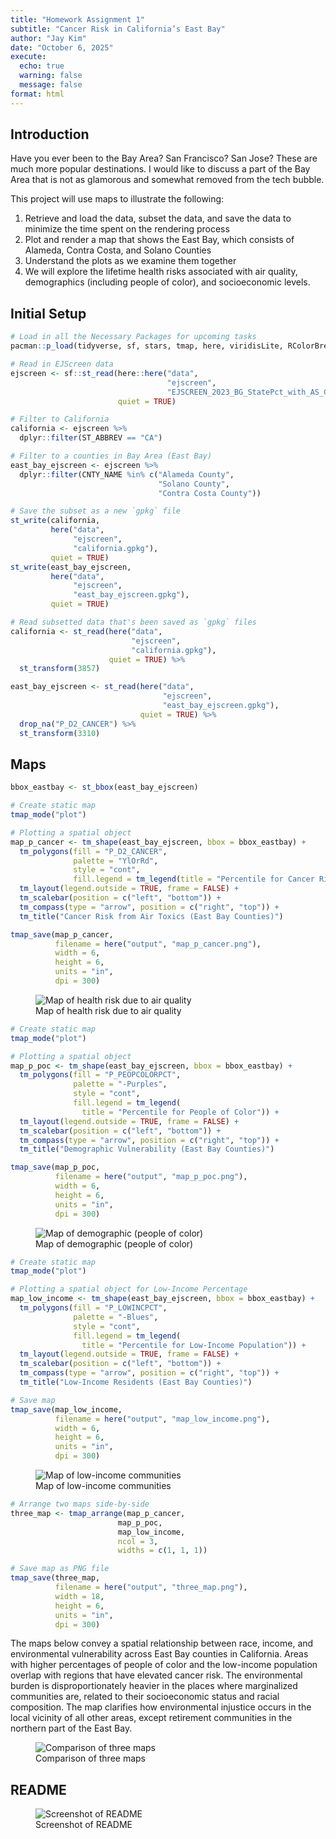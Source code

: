 ```yaml
---
title: "Homework Assignment 1"
subtitle: "Cancer Risk in California’s East Bay"
author: "Jay Kim"
date: "October 6, 2025"
execute: 
  echo: true
  warning: false
  message: false
format: html
---
```


## Introduction

Have you ever been to the Bay Area? San Francisco? San Jose? These are much more popular destinations. I would like to discuss a part of the Bay Area that is not as glamorous and somewhat removed from the tech bubble.

This project will use maps to illustrate the following:

1.  Retrieve and load the data, subset the data, and save the data to minimize the time spent on the rendering process
2.  Plot and render a map that shows the East Bay, which consists of Alameda, Contra Costa, and Solano Counties
3.  Understand the plots as we examine them together
4.  We will explore the lifetime health risks associated with air quality, demographics (including people of color), and socioeconomic levels.

## Initial Setup

```r
# Load in all the Necessary Packages for upcoming tasks
pacman::p_load(tidyverse, sf, stars, tmap, here, viridisLite, RColorBrewer)
```

```r
# Read in EJScreen data
ejscreen <- sf::st_read(here::here("data",
                                   "ejscreen",
                                   "EJSCREEN_2023_BG_StatePct_with_AS_CNMI_GU_VI.gdb"),
                        quiet = TRUE)

# Filter to California
california <- ejscreen %>%
  dplyr::filter(ST_ABBREV == "CA")

# Filter to a counties in Bay Area (East Bay)
east_bay_ejscreen <- ejscreen %>%
  dplyr::filter(CNTY_NAME %in% c("Alameda County", 
                                 "Solano County", 
                                 "Contra Costa County"))

# Save the subset as a new `gpkg` file
st_write(california, 
         here("data", 
              "ejscreen", 
              "california.gpkg"),
         quiet = TRUE)
st_write(east_bay_ejscreen, 
         here("data", 
              "ejscreen", 
              "east_bay_ejscreen.gpkg"),
         quiet = TRUE)
```

```r
# Read subsetted data that's been saved as `gpkg` files
california <- st_read(here("data", 
                           "ejscreen", 
                           "california.gpkg"),
                      quiet = TRUE) %>% 
  st_transform(3857)

east_bay_ejscreen <- st_read(here("data", 
                                  "ejscreen", 
                                  "east_bay_ejscreen.gpkg"),
                             quiet = TRUE) %>% 
  drop_na("P_D2_CANCER") %>% 
  st_transform(3310)
```

## Maps

```r
bbox_eastbay <- st_bbox(east_bay_ejscreen)

# Create static map
tmap_mode("plot")

# Plotting a spatial object
map_p_cancer <- tm_shape(east_bay_ejscreen, bbox = bbox_eastbay) +
  tm_polygons(fill = "P_D2_CANCER",
              palette = "YlOrRd",
              style = "cont",
              fill.legend = tm_legend(title = "Percentile for Cancer Risk")) +
  tm_layout(legend.outside = TRUE, frame = FALSE) +
  tm_scalebar(position = c("left", "bottom")) +
  tm_compass(type = "arrow", position = c("right", "top")) +
  tm_title("Cancer Risk from Air Toxics (East Bay Counties)")

tmap_save(map_p_cancer, 
          filename = here("output", "map_p_cancer.png"),
          width = 6, 
          height = 6, 
          units = "in", 
          dpi = 300)
```

![Map of health risk due to air quality](output/map_p_cancer.png)

```r
# Create static map
tmap_mode("plot")

# Plotting a spatial object
map_p_poc <- tm_shape(east_bay_ejscreen, bbox = bbox_eastbay) +
  tm_polygons(fill = "P_PEOPCOLORPCT",
              palette = "-Purples",
              style = "cont",              
              fill.legend = tm_legend(
                title = "Percentile for People of Color")) +
  tm_layout(legend.outside = TRUE, frame = FALSE) +
  tm_scalebar(position = c("left", "bottom")) +
  tm_compass(type = "arrow", position = c("right", "top")) +
  tm_title("Demographic Vulnerability (East Bay Counties)")

tmap_save(map_p_poc, 
          filename = here("output", "map_p_poc.png"),
          width = 6, 
          height = 6, 
          units = "in", 
          dpi = 300)
```

![Map of demographic (people of color)](output/map_p_poc.png)

```r
# Create static map
tmap_mode("plot")

# Plotting a spatial object for Low-Income Percentage
map_low_income <- tm_shape(east_bay_ejscreen, bbox = bbox_eastbay) +
  tm_polygons(fill = "P_LOWINCPCT",
              palette = "-Blues",
              style = "cont",              
              fill.legend = tm_legend(
                title = "Percentile for Low-Income Population")) +
  tm_layout(legend.outside = TRUE, frame = FALSE) +
  tm_scalebar(position = c("left", "bottom")) +
  tm_compass(type = "arrow", position = c("right", "top")) +
  tm_title("Low-Income Residents (East Bay Counties)")

# Save map
tmap_save(map_low_income,
          filename = here("output", "map_low_income.png"),
          width = 6,
          height = 6,
          units = "in",
          dpi = 300)
```

![Map of low-income communities](output/map_low_income.png)

```r
# Arrange two maps side-by-side
three_map <- tmap_arrange(map_p_cancer, 
                        map_p_poc,
                        map_low_income,
                        ncol = 3, 
                        widths = c(1, 1, 1))

# Save map as PNG file
tmap_save(three_map, 
          filename = here("output", "three_map.png"),
          width = 18, 
          height = 6, 
          units = "in", 
          dpi = 300)
```

The maps below convey a spatial relationship between race, income, and environmental vulnerability across East Bay counties in California. Areas with higher percentages of people of color and the low-income population overlap with regions that have elevated cancer risk. The environmental burden is disproportionately heavier in the places where marginalized communities are, related to their socioeconomic status and racial composition. The map clarifies how environmental injustice occurs in the local vicinity of all other areas, except retirement communities in the northern part of the East Bay.

![Comparison of three maps](output/three_map.png)

## README

![Screenshot of README](output/readme_screenshot.png){fig-align="center"}
